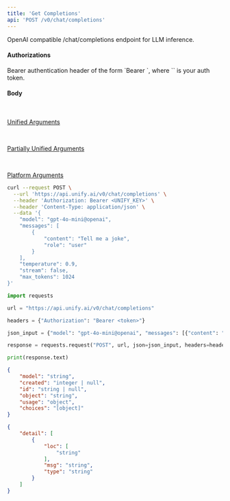 ```yaml
---
title: 'Get Completions'
api: 'POST /v0/chat/completions'
---
```

OpenAI compatible /chat/completions endpoint for LLM inference.

#### Authorizations

<ParamField header="Authorization" type="string" required="true">
  Bearer authentication header of the form `Bearer <token>`, where `<token>` is your auth token.
</ParamField>

#### Body



<br />

[Unified Arguments](https://docs.unify.ai/universal_api/arguments#unified-arguments)

<ParamField body="model" type="string" required="true">

</ParamField>

<ParamField body="messages" type="[object]" required="true">

</ParamField>

<ParamField body="temperature" type="number"  default={0.9}>

</ParamField>

<ParamField body="stream" type="boolean"  default={false}>

</ParamField>

<ParamField body="max_tokens" type="integer | null" >

</ParamField>



<br />

[Partially Unified Arguments](https://docs.unify.ai/universal_api/arguments#partially-unified-arguments)

<ParamField body="frequency_penalty" type="number | null" >

</ParamField>

<ParamField body="logit_bias" type="object | null" >

</ParamField>

<ParamField body="logprobs" type="boolean | null" >

</ParamField>

<ParamField body="top_logprobs" type="integer | null" >

</ParamField>

<ParamField body="n" type="integer | null" >

</ParamField>

<ParamField body="presence_penalty" type="number | null" >

</ParamField>

<ParamField body="response_format" type="object | null" >

</ParamField>

<ParamField body="seed" type="integer | null" >

</ParamField>

<ParamField body="stop" type="string | array | null" >

</ParamField>

<ParamField body="top_p" type="number | null" >

</ParamField>

<ParamField body="tools" type="array | null" >

</ParamField>

<ParamField body="tool_choice" type="any | null" >

</ParamField>

<ParamField body="user" type="string | null" >

</ParamField>



<br />

[Platform Arguments](https://docs.unify.ai/universal_api/arguments#platform-arguments)

<ParamField body="signature" type="string | null" >

</ParamField>

<ParamField body="use_custom_keys" type="boolean | null"  default={false}>

</ParamField>

<RequestExample>

```bash cURL
curl --request POST \
  --url 'https://api.unify.ai/v0/chat/completions' \
  --header 'Authorization: Bearer <UNIFY_KEY>' \
  --header 'Content-Type: application/json' \
  --data '{
    "model": "gpt-4o-mini@openai",
    "messages": [
        {
            "content": "Tell me a joke",
            "role": "user"
        }
    ],
    "temperature": 0.9,
    "stream": false,
    "max_tokens": 1024
}'
```

```python Python
import requests

url = "https://api.unify.ai/v0/chat/completions"

headers = {"Authorization": "Bearer <token>"}

json_input = {"model": "gpt-4o-mini@openai", "messages": [{"content": "Tell me a joke", "role": "user"}], "temperature": 0.9, "stream": False, "max_tokens": 1024}

response = requests.request("POST", url, json=json_input, headers=headers)

print(response.text)
```

</RequestExample>
<ResponseExample>

```json 200
{
    "model": "string",
    "created": "integer | null",
    "id": "string | null",
    "object": "string",
    "usage": "object",
    "choices": "[object]"
}
```

```json 422
{
    "detail": [
        {
            "loc": [
                "string"
            ],
            "msg": "string",
            "type": "string"
        }
    ]
}
```

</ResponseExample>
